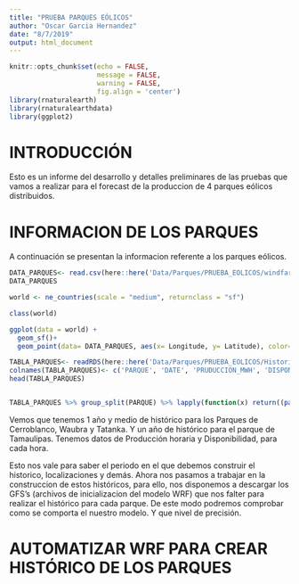 ```yaml
---
title: "PRUEBA PARQUES EÓLICOS"
author: "Oscar Garcia Hernandez"
date: "8/7/2019"
output: html_document
---
```


```r
knitr::opts_chunk$set(echo = FALSE,
                      message = FALSE,
                      warning = FALSE,
                      fig.align = 'center')
library(rnaturalearth)
library(rnaturalearthdata)
library(ggplot2)
```

# INTRODUCCIÓN

Esto es un informe del desarrollo y detalles preliminares de las pruebas que vamos a realizar para el forecast de la produccion de 4 parques eólicos distribuidos. 


# INFORMACION DE LOS PARQUES

A continuación se presentan la informacion referente a los parques eólicos. 


```r
DATA_PARQUES<- read.csv(here::here('Data/Parques/PRUEBA_EOLICOS/windfarm/INFO_PARQUES.csv'))
DATA_PARQUES
```

```r
world <- ne_countries(scale = "medium", returnclass = "sf")

class(world)

ggplot(data = world) +
  geom_sf()+
  geom_point(data= DATA_PARQUES, aes(x= Longitude, y= Latitude), color= "red")

```

```r
TABLA_PARQUES<- readRDS(here::here('Data/Parques/PRUEBA_EOLICOS/Historico_PE.RDS')) %>% bind_rows()
colnames(TABLA_PARQUES)<- c('PARQUE', 'DATE', 'PRUDUCCION_MWH', 'DISPONIBILIDAD')
head(TABLA_PARQUES)


TABLA_PARQUES %>% group_split(PARQUE) %>% lapply(function(x) return((paste(x$PARQUE %>% unique(),":",paste(x$DATE %>% range, collapse = " ----> ")))))


```


Vemos que tenemos 1 año y medio de histórico para los Parques de Cerroblanco, Waubra y Tatanka. Y un año de histórico para el parque de Tamaulipas. 
Tenemos datos de Producción horaria y Disponibilidad, para cada hora. 


Esto nos vale para saber el periodo en el que debemos construir el historico, localizaciones y demás. Ahora nos pasamos a trabajar en la construccion de estos históricos, para ello, nos disponemos a descargar los GFS's (archivos de inicializacion del modelo WRF) que nos falter para realizar el histórico para cada parque. De este modo podremos comprobar como se comporta el nuestro modelo. Y que nivel de precisión. 


# AUTOMATIZAR WRF PARA CREAR HISTÓRICO DE LOS PARQUES